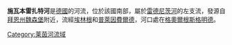 {{coord|49|11|17|N|11|1|19|E|display=title}}

'''施瓦本雷扎特河'''是[[德國|德國]]的河流，位於該國南部，屬於[[雷德尼茨河|雷德尼茨河]]的左支流，發源自[[拜恩州魏森堡|拜恩州魏森堡]]附近，流經[[埃林根|埃林根]]和[[普萊因費爾德|普萊因費爾德]]，河口處在[[格奧爾根斯格明德|格奧爾根斯格明德]]。

{{Germany-geo-stub}}
[[Category:莱茵河流域|Category:莱茵河流域]]